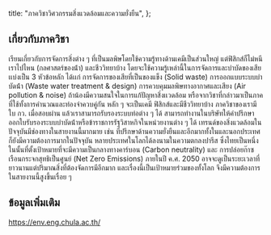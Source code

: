 
  title: "ภาควิชาวิศวกรรมสิ่งแวดล้อมและความยั่งยืน",
};

<MajorHeader major={Major.ALL[5]} />

## เกี่ยวกับภาควิชา

เรียนเกี่ยวกับการจัดการสิ่งต่าง ๆ ที่เป็นมลพิษโดยใช้ความรู้ทางด้านเคมีเป็นส่วนใหญ่ แต่ฟิสิกส์ก็ไม่หนีเราไปไหน (กลศาสตร์ของน้ํา) และชีววิทยาบ้าง โดยจะใช้ความรู้เหล่านี้ในการจัดการและบําบัดของเสีย เเบ่งเป็น 3 หัวข้อหลัก ได้เเก่ การจัดการของเสียที่เป็นของแข็ง (Solid waste) การออกแบบระบบบําบัดน้ํา (Waste water treatment & design) การควบคุมมลพิษทางอากาศและเสียง (Air pollution & noise) ถ้าน้องมีความสนใจในการแก้ปัญหาสิ่งเเวดล้อม หรือจากวิชาที่กล่าวมาเป็นภาคที่ใช้ทั้งการคํานวณและท่องจําควบคู่กัน หลัก ๆ จะเป็นเคมี ฟิสิกส์และมีชีววิทยาบ้าง ภาควิชาของเรามีใบ กว. เมื่อสอบผ่าน แล้วเราสามารถรับรองระบบท่อต่าง ๆ ได้ สามารถทํางานในบริษัทให้คําปรึกษา ออกใบรับรองระบบบําบัดน้ําหรือข้าราชการรัฐวิสาหกิจในหน่วยงานต่าง ๆ ได้ เทรนด์ของสิ่งแวดล้อมในปัจจุบันมีช่องทางในสายงานนี้มากมาย เช่น ที่ปรึกษาด้านความยั่งยืนและอีกมากทั้งในและนอกประเทศก็ยังมีความต้องการมากในปัจจุบัน หลายประเทศในโลกได้ลงนามในความตกลงปารีส ซึ่งไทยเป็นหนึ่ง ในนั้นที่ตั้งเป้าหมายที่จะมีความเป็นกลางทางคาร์บอน (Carbon neutrality) และ การปล่อยก๊าซเรือนกระจกสุทธิเป็นศูนย์ (Net Zero Emissions) ภายในปี ค.ศ. 2050 อาจจะดูเป็นระยะเวลาที่ยาวนานแต่ปริมาณสิ่งที่ต้องจัดการมีอีกมาก และเรื่องนี้เป็นเป้าหมายร่วมของทั้งโลก จึงมีความต้องการในสายงานนี้สูงขึ้นเรื่อย ๆ

## ข้อมูลเพิ่มเติม

<a href="https://env.eng.chula.ac.th/" target="_blank">
  https://env.eng.chula.ac.th/
</a>
